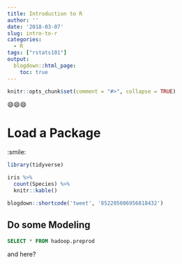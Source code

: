 ```yaml
---
title: Introduction to R
author: ''
date: '2018-03-07'
slug: intro-to-r
categories:
  - R
tags: ["rstats101"]
output:
  blogdown::html_page:
    toc: true
---
```


```r
knitr::opts_chunk$set(comment = "#>", collapse = TRUE)
```

😄😄😄

# Load a Package

:smile:

```r
library(tidyverse)

iris %>% 
  count(Species) %>% 
  knitr::kable()
```

```r
blogdown::shortcode('tweet', '852205086956818432')
```

## Do some Modeling
```sql
SELECT * FROM hadoop.preprod
```


and here?
